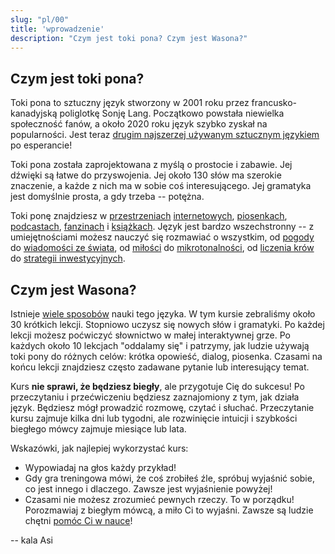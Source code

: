 ```yaml
---
slug: "pl/00"
title: 'wprowadzenie'
description: "Czym jest toki pona? Czym jest Wasona?"
---
```


## Czym jest toki pona?

Toki pona to sztuczny język stworzony w 2001 roku przez francusko-kanadyjską poliglotkę Sonję Lang. Początkowo powstała niewielka społeczność fanów, a około 2020 roku język szybko zyskał na popularności. Jest teraz [drugim najszerzej używanym sztucznym językiem](https://tokipona.org/conlang_communities) po esperancie!

Toki pona została zaprojektowana z myślą o prostocie i zabawie. Jej dźwięki są łatwe do przyswojenia. Jej około 130 słów ma szerokie znaczenie, a każde z nich ma w sobie coś interesującego. Jej gramatyka jest domyślnie prosta, a gdy trzeba -- potężna.

Toki ponę znajdziesz w [przestrzeniach](https://discord.gg/ChC6qtVsSE) [internetowych](https://discord.gg/6zkugJFU4x), [piosenkach](https://www.youtube.com/playlist?list=PLeCE5N29ioyUbj_lvYm9IdGJnE2HPacVv), [podcastach](https://www.youtube.com/playlist?list=PLjOmpMyMxd8Qs2mAXcLk817tQy_AQj09u), [fanzinach](https://liputenpo.org/) i [książkach](https://tokipona.org/). Język jest bardzo wszechstronny -- z umiejętnościami możesz nauczyć się rozmawiać o wszystkim, od [pogody](https://www.youtube.com/watch?v=J4fCq1aEAxA) do [wiadomości ze świata](https://www.youtube.com/watch?v=ljZfGt7PDxk), od [miłości](https://www.youtube.com/watch?v=rr3ufODuIts) do [mikrotonalności](https://www.youtube.com/watch?v=fedFQIHREMo), od [liczenia krów](https://www.youtube.com/watch?v=xxClPfZDn-E) do [strategii inwestycyjnych](https://www.youtube.com/watch?v=JIOT3bRzAGI).

## Czym jest Wasona?

Istnieje [wiele sposobów](en/other-courses) nauki tego języka. W tym kursie zebraliśmy około 30 krótkich lekcji. Stopniowo uczysz się nowych słów i gramatyki. Po każdej lekcji możesz poćwiczyć słownictwo w małej interaktywnej grze. Po każdych około 10 lekcjach "oddalamy się" i patrzymy, jak ludzie używają toki pony do różnych celów: krótka opowieść, dialog, piosenka. Czasami na końcu lekcji znajdziesz często zadawane pytanie lub interesujący temat.

Kurs **nie sprawi, że będziesz biegły**, ale przygotuje Cię do sukcesu! Po przeczytaniu i przećwiczeniu będziesz zaznajomiony z tym, jak działa język. Będziesz mógł prowadzić rozmowę, czytać i słuchać. Przeczytanie kursu zajmuje kilka dni lub tygodni, ale rozwinięcie intuicji i szybkości biegłego mówcy zajmuje miesiące lub lata.

Wskazówki, jak najlepiej wykorzystać kurs:
* Wypowiadaj na głos każdy przykład!
* Gdy gra treningowa mówi, że coś zrobiłeś źle, spróbuj wyjaśnić sobie, co jest innego i dlaczego. Zawsze jest wyjaśnienie powyżej!
* Czasami nie możesz zrozumieć pewnych rzeczy. To w porządku! Porozmawiaj z biegłym mówcą, a miło Ci to wyjaśni. Zawsze są ludzie chętni [pomóc Ci w nauce](https://discord.gg/ChC6qtVsSE)!

-- kala Asi
